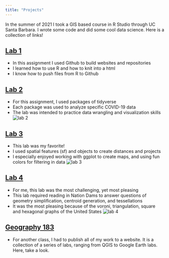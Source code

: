 ```yaml
---
title: "Projects"
---
```


In the summer of 2021 I took a GIS based course in R Studio through UC Santa Barbara. I wrote some code and did some cool data science. Here is a collection of links! 

## [Lab 1](https://hayleed25.github.io/index.html)

- In this assignment I used Github to build websites and repositories
- I learned how to use R and how to knit into a html
- I know how to push files from R to Github

## [Lab 2](https://hayleed25.github.io/lab-02.html) 

- For this assignment, I used packages of tidyverse 
- Each package was used to analyze specific COVID-19 data
- The lab was intended to practice data wrangling and visualization skills
![lab 2](~/Github/Geog-13-Labs/LAB01/rugby.img/lab1.jpeg)

## [Lab 3](https://hayleed25.github.io/lab-03.html)

- This lab was my favorite!
- I used spatial features (sf) and objects to create distances and projects
- I especially enjoyed working with ggplot to create maps, and using fun colors for filtering in data 
![lab 3](~/Github/Geog-13-Labs/LAB01/rugby.img/lab2.png)

## [Lab 4](https://hayleed25.github.io/lab-04.html)
- For me, this lab was the most challenging, yet most pleasing
- This lab required reading in Nation Dams to answer questions of geometry simplification, centroid generation, and tessellations
- It was the most pleasing because of the voroni, triangulation, square and hexagonal graphs of the United States ![lab 4](~/Github/Geog-13-Labs/LAB01/rugby.img/lab3.png)

## [Geography 183](https://haylee65.wixsite.com/website/blog)
- For another class, I had to publish all of my work to a website. It is a collection of a series of labs, ranging from QGIS to Google Earth labs. Here, take a look.
